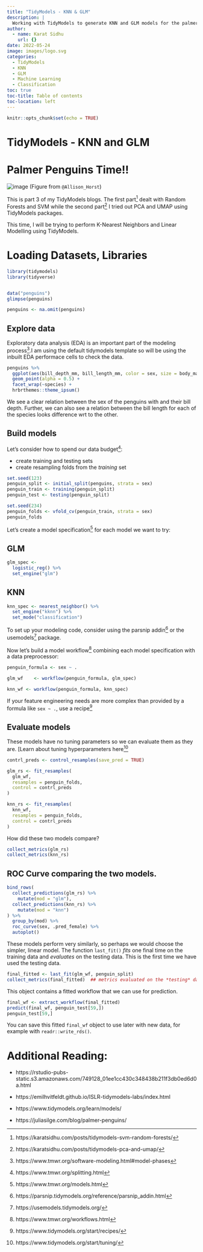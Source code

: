 ```yaml
---
title: "TidyModels - KNN & GLM"
description: |
  Working with TidyModels to generate KNN and GLM models for the palmer penguins dataset.
author:
  - name: Karat Sidhu
    url: {}
date: 2022-05-24
image: images/logo.svg
categories:
  - TidyModels
  - KNN
  - GLM
  - Machine Learning
  - Classification
toc: true
toc-title: Table of contents
toc-location: left
---
```




```r
knitr::opts_chunk$set(echo = TRUE)
```

# TidyModels - KNN and GLM

# Palmer Penguins Time!!

![image](https://allisonhorst.github.io/palmerpenguins/reference/figures/lter_penguins.png)
(Figure from `@Allison_Horst`)

This is part 3 of my TidyModels blogs. The first part^[https://karatsidhu.com/posts/tidymodels-svm-random-forests/] 
dealt with Random Forests and SVM while the second part^[https://karatsidhu.com/posts/tidymodels-pca-and-umap/] I tried out
PCA and UMAP using TidyModels packages.

This time, I will be trying to perform K-Nearest Neighbors and Linear Modelling using TidyModels.

# Loading Datasets, Libraries


```r
library(tidymodels)
library(tidyverse)


data("penguins")
glimpse(penguins)

penguins <- na.omit(penguins)


```


## Explore data

Exploratory data analysis (EDA) is an important part of the modeling
process^[https://www.tmwr.org/software-modeling.html#model-phases].I am using the default tidymodels
template so will be using the inbuilt EDA performace cells to check the data.


```r

penguins %>%
  ggplot(aes(bill_depth_mm, bill_length_mm, color = sex, size = body_mass_g)) +
  geom_point(alpha = 0.5) +
  facet_wrap(~species) +
  hrbrthemes::theme_ipsum()

```

We see a clear relation between the sex of the penguins with and their bill depth. Further, we can
also see a relation between the bill length for each of the species looks difference wrt to the other.


## Build models

Let's consider how to spend our data budget^[https://www.tmwr.org/splitting.html]:

- create training and testing sets
- create resampling folds from the *training* set

```r
set.seed(123)
penguin_split <- initial_split(penguins, strata = sex)
penguin_train <- training(penguin_split)
penguin_test <- testing(penguin_split)

set.seed(234)
penguin_folds <- vfold_cv(penguin_train, strata = sex)
penguin_folds
```

Let's create a model specification^[https://www.tmwr.org/models.html] for each model we want to try:

## GLM

```r
glm_spec <-
  logistic_reg() %>%
  set_engine("glm")

```

## KNN

```r

knn_spec <- nearest_neighbor() %>%
  set_engine("kknn") %>%
  set_mode("classification")

```


To set up your modeling code, consider using the parsnip addin^[https://parsnip.tidymodels.org/reference/parsnip_addin.html]
or the usemodels^[https://usemodels.tidymodels.org/] package.

Now let's build a model workflow^[https://www.tmwr.org/workflows.html] combining
each model specification with a data preprocessor:

```r
penguin_formula <- sex ~ .

glm_wf    <- workflow(penguin_formula, glm_spec)

knn_wf <- workflow(penguin_formula, knn_spec)

```

If your feature engineering needs are more complex than provided by a formula like `sex ~ .`, use a recipe^[https://www.tidymodels.org/start/recipes/]


## Evaluate models

These models have no tuning parameters so we can evaluate them as they are. [Learn about tuning hyperparameters here^[https://www.tidymodels.org/start/tuning/]

```r
contrl_preds <- control_resamples(save_pred = TRUE)

glm_rs <- fit_resamples(
  glm_wf,
  resamples = penguin_folds,
  control = contrl_preds
)

knn_rs <- fit_resamples(
  knn_wf,
  resamples = penguin_folds,
  control = contrl_preds
)
```

How did these two models compare?

```r
collect_metrics(glm_rs)
collect_metrics(knn_rs)
```


## ROC Curve comparing the two models.

```r
bind_rows(
  collect_predictions(glm_rs) %>%
    mutate(mod = "glm"),
  collect_predictions(knn_rs) %>%
    mutate(mod = "knn")
) %>%
  group_by(mod) %>%
  roc_curve(sex, .pred_female) %>%
  autoplot()
```

These models perform very similarly, so perhaps we would choose the simpler, linear model. The function `last_fit()` *fits* one final time on the training data and *evaluates* on the testing data. This is the first time we have used the testing data.

```r
final_fitted <- last_fit(glm_wf, penguin_split)
collect_metrics(final_fitted)  ## metrics evaluated on the *testing* data
```

This object contains a fitted workflow that we can use for prediction.

```r
final_wf <- extract_workflow(final_fitted)
predict(final_wf, penguin_test[59,])
penguin_test[59,]
```


You can save this fitted `final_wf` object to use later with new data, for example with `readr::write_rds()`.


# Additional Reading: 

- https://rstudio-pubs-static.s3.amazonaws.com/749128_01ee1cc430c348438b211f3db0ed6d0a.html

- https://emilhvitfeldt.github.io/ISLR-tidymodels-labs/index.html

- https://www.tidymodels.org/learn/models/

- https://juliasilge.com/blog/palmer-penguins/
